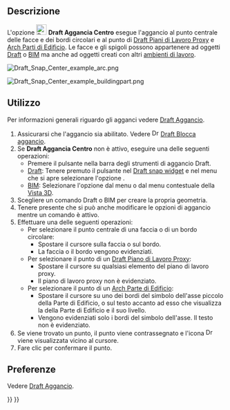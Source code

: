 <languages/>

{{Docnav/it
|[[Draft_Snap_Midpoint/it|Aggancia Punto Medio]]
|[[Draft_Snap_Angle/it|Aggancia Angolo]]
|[[Draft_Workbench/it|Draft]]
|IconL=Draft_Snap_Midpoint.svg
|IconR=Draft_Snap_Angle.svg
|IconC=Workbench_Draft.svg
}}

{{GuiCommand/it
|Name=Draft Snap Center
|Name/it=Draft Aggancia Centro
|MenuLocation=Aggancio → Aggancia centro
|Workbenches=[[Draft_Workbench/it|Draft]], [[BIM_Workbench/it|BIM]]
|SeeAlso=[[Draft Snap/it|Draft Aggancio]], [[Draft_Snap_Lock/it|Draft Blocca aggancio]]
}}

<span id="Description"></span>
== Descrizione ==

L'opzione [[Image:Draft_Snap_Center.svg|24px]] '''Draft Aggancia Centro''' esegue l'aggancio al punto centrale delle facce e dei bordi circolari e al punto {{PropertyData|Placement}} di [[Draft_WorkingPlaneProxy/it|Draft Piani di Lavoro Proxy]] e [[Arch_BuildingPart/it|Arch Parti di Edificio]]. Le facce e gli spigoli possono appartenere ad oggetti [[Draft_Workbench/it|Draft]] o [[BIM_Workbench/it|BIM]] ma anche ad oggetti creati con altri [[Workbenches/it|ambienti di lavoro]].

[[Image:Draft_Snap_Center_example_arc.png]]
{{Caption|Aggancio del secondo punto di una linea al centro di un bordo circolare}}

[[Image:Draft_Snap_Center_example_buildingpart.png]]
{{Caption|Aggancio del secondo punto di una linea al punto di Posizionamento di un Arch Parte di Edificio}}

<span id="Usage"></span>
== Utilizzo ==

Per informazioni generali riguardo gli agganci vedere [[Draft_Snap/it|Draft Aggancio]].

# Assicurarsi che l'aggancio sia abilitato. Vedere [[Image:Draft_Snap_Lock.svg|16px]] [[Draft_Snap_Lock|Draft Blocca aggancio]].
# Se '''Draft Aggancia Centro''' non è attivo, eseguire una delle seguenti operazioni:
#* Premere il pulsante {{Button|[[Image:Draft_Snap_Center.svg|16px]] [[Draft_Snap_Center/it|Aggancia centero]]}} nella barra degli strumenti di aggancio Draft.
#* [[Draft_Workbench/it|Draft]]: Tenere premuto il pulsante {{Button|[[Image:Draft_Snap_Lock.svg|x16px]][[Image:Toolbar_flyout_arrow.svg|x16px]]}} nel [[Draft_snap_widget/it|Draft snap widget]] e nel menu che si apre selezionare l'opzione {{MenuCommand|[[Image:Draft_Snap_Center.svg|16px]] Aggancia centro}}.
#* [[BIM_Workbench/it|BIM]]: Selezionare l'opzione {{MenuCommand|Aggancio → [[Image:Draft_Snap_Center.svg|16px]] Aggancia centro}} dal menu o dal menu contestuale della [[3D_view/it|Vista 3D]].
# Scegliere un comando Draft o BIM per creare la propria geometria.
# Tenere presente che si può anche modificare le opzioni di aggancio mentre un comando è attivo.
# Effettuare una delle seguenti operazioni:
#* Per selezionare il punto centrale di una faccia o di un bordo circolare:
#** Spostare il cursore sulla faccia o sul bordo.
#** La faccia o il bordo vengono evidenziati.
#* Per selezionare il punto {{PropertyData|Placement}} di un [[Draft_WorkingPlaneProxy/it|Draft Piano di Lavoro Proxy]]:
#** Spostare il cursore su qualsiasi elemento del piano di lavoro proxy.
#** Il piano di lavoro proxy non è evidenziato.
#* Per selezionare il punto {{PropertyData|Placement}} di un [[Arch_BuildingPart/it|Arch Parte di Edificio]]:
#** Spostare il cursore su uno dei bordi del simbolo dell'asse piccolo della Parte di Edificio, o sul testo accanto ad esso che visualizza la {{PropertyData|Label}} della Parte di Edificio e il suo livello.
#** Vengono evidenziati solo i bordi del simbolo dell'asse. Il testo non è evidenziato.
# Se viene trovato un punto, il punto viene contrassegnato e l'icona [[Image:Draft_Snap_Center.svg|16px]] viene visualizzata vicino al cursore.
# Fare clic per confermare il punto.

<span id="Preferences"></span>
== Preferenze ==

Vedere [[Draft_Snap/it#Preferenze|Draft Aggancio]].


{{Docnav/it
|[[Draft_Snap_Midpoint/it|Snap Midpoint]]
|[[Draft_Snap_Angle/it|Snap Angle]]
|[[Draft_Workbench/it|Draft]]
|IconL=Draft_Snap_Midpoint.svg
|IconR=Draft_Snap_Angle.svg
|IconC=Workbench_Draft.svg
}}

{{Draft Tools navi{{#translation:}}}}
{{Userdocnavi{{#translation:}}}}